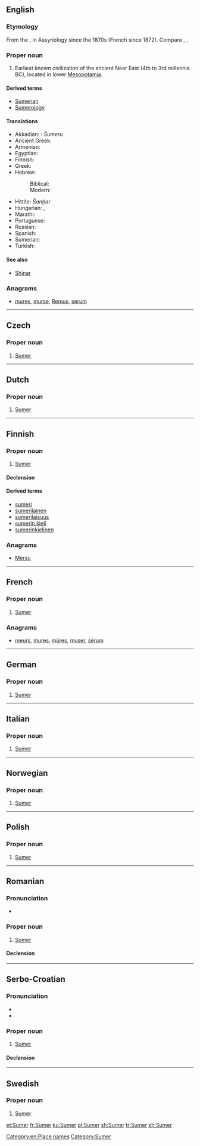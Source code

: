 {{also|Sümer}}
==English==
{{wikipedia}}

===Etymology===
From the {{etyl|akk|en}} {{term|tr=Šumer|lang=sux}}, in Assyriology since the 1870s (French {{term|sumérien|lang=fr}} since 1872). Compare {{term|Shumer}}, {{term|Sumir}}.

===Proper noun===
{{en-proper noun}}

# Earliest known civilization of the ancient Near East (4th to 3rd millennia BC), located in lower [[Mesopotamia]].

====Derived terms====
* [[Sumerian]]
* [[Sumerology]]

====Translations====
{{trans-top|civilization}}
* Akkadian: {{t-needed|akk}}: ''Šumeru''
* Ancient Greek: {{t|grc|Σεννααρ}} {{qualifier|Koine}}
* Armenian: {{t|hy|Շումեր|tr=Šumer}}
* Egyptian: {{t|egy|Sngr}}
* Finnish: {{t|fi|Sumer}}
* Greek: {{t|el|Σουμέρ}}
* Hebrew:
*: Biblical: {{t|he|שִׁנְעָר|tr=Šin`ar|sc=Hebr}}
*: Modern: {{t+|he|שומר|sc=Hebr}}
{{trans-mid}}
* Hittite: {{t-needed|hit}} ''Šanḫar''
* Hungarian: {{t+|hu|sumér}}, {{t|hu|sumer}}
* Marathi: {{t|mr|सुमेर|f|tr=sumera|sc=Deva}}
* Portuguese: {{t|pt|Suméria}}
* Russian: {{t|ru|Шумер|m|tr=Šumer|sc=Cyrl}}
* Spanish: {{t|es|Sumeria}}
* Sumerian: {{t|sux|𒆠𒂗𒂠|tr=ki-en-ĝir}}
* Turkish: {{t+|tr|Sümer}}
{{trans-bottom}}

====See also====
* [[Shinar]]

===Anagrams===
* [[mures#English|mures]], [[murse#English|murse]], [[Remus#English|Remus]], [[serum#English|serum]]

[[Category:en:Place names]]

----

==Czech==

===Proper noun===
{{head|cs|proper noun}}

# [[#English|Sumer]]

----

==Dutch==

===Proper noun===
{{nl-proper noun}}

# [[#English|Sumer]]

----

==Finnish==

===Proper noun===
{{fi-proper noun}}

# [[#English|Sumer]]

====Declension====
{{fi-decl-paperi|n=sg|Sumer|a|i=0}}

====Derived terms====
* [[sumeri]]
* [[sumerilainen]]
* [[sumerilaisuus]]
* [[sumerin kieli]]
* [[sumerinkielinen]]

===Anagrams===
* [[Mersu#Finnish|Mersu]]

----

==French==

===Proper noun===
{{fr-proper noun}}

# [[#English|Sumer]]

===Anagrams===
* [[meurs#French|meurs]], [[mures#French|mures]], [[mûres#French|mûres]], [[muser#French|muser]], [[sérum#French|sérum]]

----

==German==

===Proper noun===
{{head|de|proper noun}}

# [[#English|Sumer]]

----

==Italian==

===Proper noun===
{{it-proper noun}}

# [[#English|Sumer]]

----

==Norwegian==

===Proper noun===
{{head|no|proper noun}}

# [[#English|Sumer]]

----

==Polish==

===Proper noun===
{{head|pl|proper noun}}

# [[#English|Sumer]]

----

==Romanian==
{{wikipedia|lang=ro}}

===Pronunciation===
* {{IPA|[sumeɾ]|lang=ro}}

===Proper noun===
{{head|ro|proper noun|g=n}}

# [[#English|Sumer]]

====Declension====
{{ro-noun-inv|gend=n|def=Sumerul|gd=Sumerului}}

----

==Serbo-Croatian==

===Pronunciation===
* {{IPA|/sǔmeːr/|lang=sh}}
* {{hyphenation|Su|mer|lang=sh}}

===Proper noun===
{{sh-proper noun|g=m|head=Sùmēr|r|Сумер|Су̀ме̄р}}

# [[#English|Sumer]]

====Declension====
{{sh-decl-noun-unc
|Sumer
|Sumera
|Sumeru
|Sumer
|Sumeru
|Sumeru
|Sumerom
}}

----

==Swedish==

===Proper noun===
{{head|sv|proper noun}}

# [[#English|Sumer]]

[[Category:Sumer]]

[[et:Sumer]]
[[fr:Sumer]]
[[ku:Sumer]]
[[pl:Sumer]]
[[sh:Sumer]]
[[tr:Sumer]]
[[zh:Sumer]]